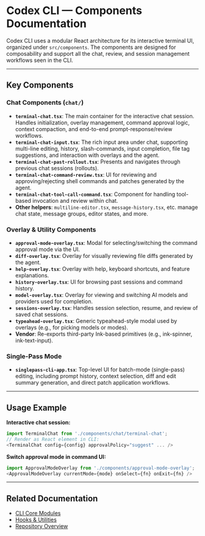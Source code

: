 # Codex CLI — Components Documentation

Codex CLI uses a modular React architecture for its interactive terminal UI, organized under `src/components`. The components are designed for composability and support all the chat, review, and session management workflows seen in the CLI.

---

## Key Components

### Chat Components (`chat/`)
- **`terminal-chat.tsx`**: The main container for the interactive chat session. Handles initialization, overlay management, command approval logic, context compaction, and end-to-end prompt-response/review workflows.
- **`terminal-chat-input.tsx`**: The rich input area under chat, supporting multi-line editing, history, slash-commands, input completion, file tag suggestions, and interaction with overlays and the agent.
- **`terminal-chat-past-rollout.tsx`**: Presents and navigates through previous chat sessions (rollouts).
- **`terminal-chat-command-review.tsx`**: UI for reviewing and approving/rejecting shell commands and patches generated by the agent.
- **`terminal-chat-tool-call-command.tsx`**: Component for handling tool-based invocation and review within chat.
- **Other helpers**: `multiline-editor.tsx`, `message-history.tsx`, etc. manage chat state, message groups, editor states, and more.

### Overlay & Utility Components
- **`approval-mode-overlay.tsx`**: Modal for selecting/switching the command approval mode via the UI.
- **`diff-overlay.tsx`**: Overlay for visually reviewing file diffs generated by the agent.
- **`help-overlay.tsx`**: Overlay with help, keyboard shortcuts, and feature explanations.
- **`history-overlay.tsx`**: UI for browsing past sessions and command history.
- **`model-overlay.tsx`**: Overlay for viewing and switching AI models and providers used for completion.
- **`sessions-overlay.tsx`**: Handles session selection, resume, and review of saved chat sessions.
- **`typeahead-overlay.tsx`**: Generic typeahead-style modal used by overlays (e.g., for picking models or modes).
- **Vendor**: Re-exports third-party Ink-based primitives (e.g., ink-spinner, ink-text-input).

### Single-Pass Mode
- **`singlepass-cli-app.tsx`**: Top-level UI for batch-mode (single-pass) editing, including prompt history, context selection, diff and edit summary generation, and direct patch application workflows.

---

## Usage Example

**Interactive chat session:**
```typescript
import TerminalChat from './components/chat/terminal-chat';
// Render as React element in CLI:
<TerminalChat config={config} approvalPolicy="suggest" ... />
```

**Switch approval mode in command UI:**
```typescript
import ApprovalModeOverlay from './components/approval-mode-overlay';
<ApprovalModeOverlay currentMode={mode} onSelect={fn} onExit={fn} />
```

---

## Related Documentation
- [CLI Core Modules](./cli_modules.mdx)
- [Hooks & Utilities](./cli_hooks_utils.mdx)
- [Repository Overview](./overview.mdx)
